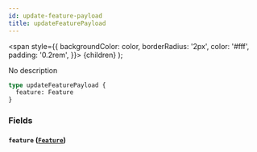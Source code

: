 ```yaml
---
id: update-feature-payload
title: updateFeaturePayload
---
```


<span
style={{
      backgroundColor: color,
      borderRadius: '2px',
      color: '#fff',
      padding: '0.2rem',
    }}>
{children}
</span>
);

No description

```graphql
type updateFeaturePayload {
  feature: Feature
}
```

### Fields

#### `feature` ([`Feature`](/v1/objects/feature))
